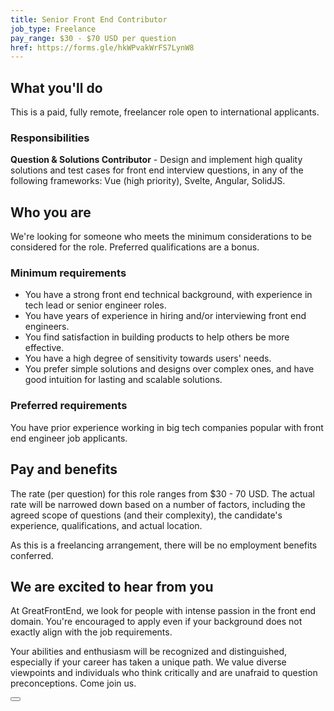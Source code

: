 ```yaml
---
title: Senior Front End Contributor
job_type: Freelance
pay_range: $30 - $70 USD per question
href: https://forms.gle/hkWPvakWrFS7LynW8
---
```



## What you'll do

This is a paid, fully remote, freelancer role open to international applicants.

### Responsibilities

**Question & Solutions Contributor** - Design and implement high quality solutions and test cases for front end interview questions, in any of the following frameworks: Vue (high priority), Svelte, Angular, SolidJS.

## Who you are

We're looking for someone who meets the minimum considerations to be considered for the role. Preferred qualifications are a bonus.

### Minimum requirements

- You have a strong front end technical background, with experience in tech lead or senior engineer roles.
- You have years of experience in hiring and/or interviewing front end engineers.
- You find satisfaction in building products to help others be more effective.
- You have a high degree of sensitivity towards users' needs.
- You prefer simple solutions and designs over complex ones, and have good intuition for lasting and scalable solutions.

### Preferred requirements

You have prior experience working in big tech companies popular with front end engineer job applicants.

## Pay and benefits

The rate (per question) for this role ranges from $30 - 70 USD. The actual rate will be narrowed down based on a number of factors, including the agreed scope of questions (and their complexity), the candidate's experience, qualifications, and actual location.

As this is a freelancing arrangement, there will be no employment benefits conferred.

<div className="bg-slate-50 border border-slate-200 mt-8 px-8 pb-8 pt-0 rounded">

## We are excited to hear from you

At GreatFrontEnd, we look for people with intense passion in the front end domain. You're encouraged to apply even if your background does not exactly align with the job requirements.

Your abilities and enthusiasm will be recognized and distinguished, especially if your career has taken a unique path. We value diverse viewpoints and individuals who think critically and are unafraid to question preconceptions. Come join us.

<div className="not-prose">
  <Button
    variant="primary"
    size="lg"
    href={href}
    label="Apply Now"
  />
</div>
</div>

